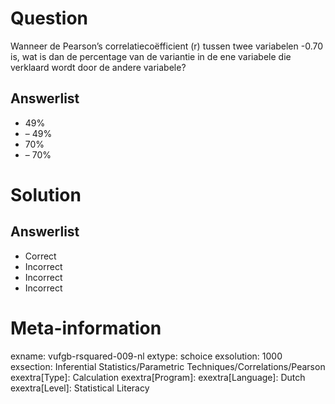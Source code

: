 Question
========

Wanneer de Pearson’s correlatiecoëfficient (r) tussen twee variabelen -0.70 is, wat is dan de percentage van de variantie in de ene variabele die verklaard wordt door de andere variabele? 
  
Answerlist
----------
* 49%
* – 49%
* 70%
* – 70%

Solution
========

Answerlist
----------
* Correct
* Incorrect
* Incorrect
* Incorrect

Meta-information
================
exname: vufgb-rsquared-009-nl
extype: schoice
exsolution: 1000
exsection: Inferential Statistics/Parametric Techniques/Correlations/Pearson
exextra[Type]: Calculation
exextra[Program]: 
exextra[Language]: Dutch 
exextra[Level]: Statistical Literacy